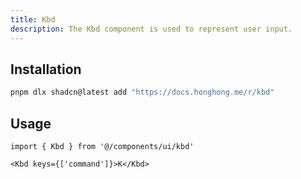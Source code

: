 ```yaml
---
title: Kbd
description: The Kbd component is used to represent user input.
---
```


<ComponentPreview name='kbd/kbd' />

## Installation

```bash
pnpm dlx shadcn@latest add "https://docs.honghong.me/r/kbd"
```

## Usage

```tsx
import { Kbd } from '@/components/ui/kbd'
```

```tsx
<Kbd keys={['command']}>K</Kbd>
```
